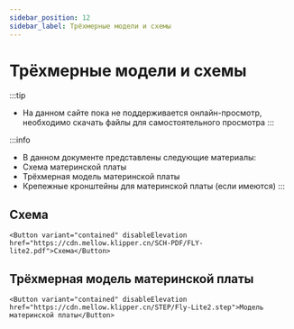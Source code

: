 ```yaml
---
sidebar_position: 12
sidebar_label: Трёхмерные модели и схемы
---
```




# Трёхмерные модели и схемы


:::tip
* На данном сайте пока не поддерживается онлайн-просмотр, необходимо скачать файлы для самостоятельного просмотра
:::

:::info
* В данном документе представлены следующие материалы:
* Схема материнской платы
* Трёхмерная модель материнской платы
* Крепежные кронштейны для материнской платы (если имеются)
:::

## Схема

    <Button variant="contained" disableElevation href="https://cdn.mellow.klipper.cn/SCH-PDF/FLY-lite2.pdf">Схема</Button>


## Трёхмерная модель материнской платы

    <Button variant="contained" disableElevation href="https://cdn.mellow.klipper.cn/STEP/Fly-Lite2.step">Модель материнской платы</Button>